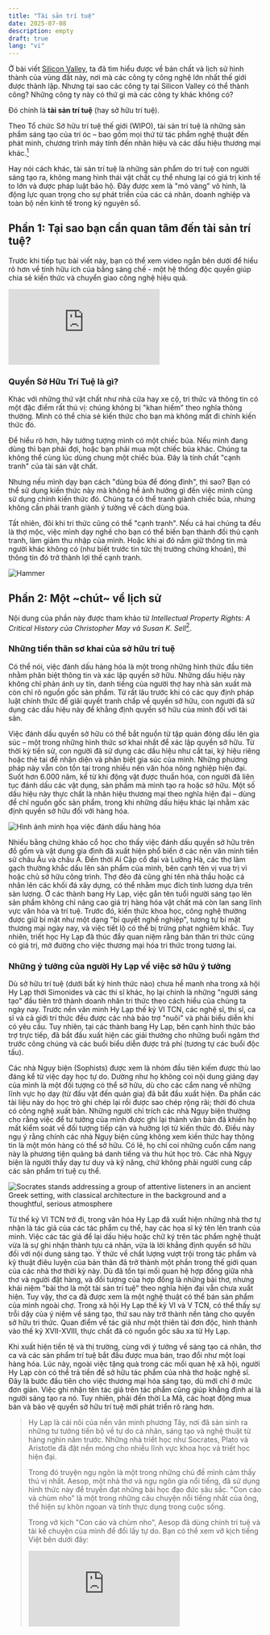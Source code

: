 ```yaml
---
title: "Tài sản trí tuệ"
date: 2025-07-08
description: empty
draft: true
lang: "vi"
---
```


Ở bài viết [Silicon Valley](./silicon-valley), ta đã tìm hiểu được về bản chất và lịch sử hình thành của vùng đất này, nơi mà các công ty công nghệ lớn nhất thế giới được thành lập. Nhưng tại sao các công ty tại Silicon Valley có thể thành công? Những công ty này có thứ gì mà các công ty khác không có?

Đó chính là **tài sản trí tuệ** (hay sở hữu trí tuệ).

Theo Tổ chức Sở hữu trí tuệ thế giới (WIPO), tài sản trí tuệ là những sản phẩm sáng tạo của trí óc – bao gồm mọi thứ từ tác phẩm nghệ thuật đến phát minh, chương trình máy tính đến nhãn hiệu và các dấu hiệu thương mại khác.[^wipo]

Hay nói cách khác, tài sản trí tuệ là những sản phẩm do trí tuệ con người sáng tạo ra, không mang hình thái vật chất cụ thể nhưng lại có giá trị kinh tế to lớn và được pháp luật bảo hộ. Đây được xem là "mỏ vàng" vô hình, là động lực quan trọng cho sự phát triển của các cá nhân, doanh nghiệp và toàn bộ nền kinh tế trong kỷ nguyên số.

## Phần 1: Tại sao bạn cần quan tâm đến tài sản trí tuệ?

Trước khi tiếp tục bài viết này, bạn có thể xem video ngắn bên dưới để hiểu rõ hơn về tính hữu ích của bằng sáng chế - một hệ thống độc quyền giúp chia sẻ kiến thức và chuyển giao công nghệ hiệu quả.

<iframe 
class="w-full aspect-video"
src="https://www.youtube.com/embed/oSIF0Hy5TBo?si=OrwQDeuCgHA4iRGO" title="YouTube video player" frameborder="0" allow="accelerometer; autoplay; clipboard-write; encrypted-media; gyroscope; picture-in-picture; web-share" referrerpolicy="strict-origin-when-cross-origin" allowfullscreen></iframe>

### Quyền Sở Hữu Trí Tuệ là gì?


Khác với những thứ vật chất như nhà cửa hay xe cộ, tri thức và thông tin có một đặc điểm rất thú vị: chúng không bị "khan hiếm" theo nghĩa thông thường. Mình có thể chia sẻ kiến thức cho bạn mà không mất đi chính kiến thức đó.

Để hiểu rõ hơn, hãy tưởng tượng mình có một chiếc búa. Nếu mình đang dùng thì bạn phải đợi, hoặc bạn phải mua một chiếc búa khác. Chúng ta không thể cùng lúc dùng chung một chiếc búa. Đây là tính chất "cạnh tranh" của tài sản vật chất.

Nhưng nếu mình dạy bạn cách "dùng búa để đóng đinh", thì sao? Bạn có thể sử dụng kiến thức này mà không hề ảnh hưởng gì đến việc mình cũng sử dụng chính kiến thức đó. Chúng ta có thể tranh giành chiếc búa, nhưng không cần phải tranh giành ý tưởng về cách dùng búa.

Tất nhiên, đôi khi tri thức cũng có thể "cạnh tranh". Nếu cả hai chúng ta đều là thợ mộc, việc mình dạy nghề cho bạn có thể biến bạn thành đối thủ cạnh tranh, làm giảm thu nhập của mình. Hoặc khi ai đó nắm giữ thông tin mà người khác không có (như biết trước tin tức thị trường chứng khoán), thì thông tin đó trở thành lợi thế cạnh tranh.

![Hammer](./hammer.png)


## Phần 2: Một ~chút~ về lịch sử

Nội dung của phần này được tham khảo từ _Intellectual Property Rights: A Critical History của Christopher May và Susan K. Sell_[^may2005].

### Những tiền thân sơ khai của sở hữu trí tuệ

Có thể nói, việc đánh dấu hàng hóa là một trong những hình thức đầu tiên nhằm phân biệt thông tin và xác lập quyền sở hữu. Những dấu hiệu này không chỉ phản ánh uy tín, danh tiếng của người thợ hay nhà sản xuất mà còn chỉ rõ nguồn gốc sản phẩm. Từ rất lâu trước khi có các quy định pháp luật chính thức để giải quyết tranh chấp về quyền sở hữu, con người đã sử dụng các dấu hiệu này để khẳng định quyền sở hữu của mình đối với tài sản.

Việc đánh dấu quyền sở hữu có thể bắt nguồn từ tập quán đóng dấu lên gia súc – một trong những hình thức sơ khai nhất để xác lập quyền sở hữu. Từ thời kỳ tiền sử, con người đã sử dụng các dấu hiệu như cắt tai, ký hiệu riêng hoặc thẻ tai để nhận diện và phân biệt gia súc của mình. Những phương pháp này vẫn còn tồn tại trong nhiều nền văn hóa nông nghiệp hiện đại. Suốt hơn 6.000 năm, kể từ khi động vật được thuần hóa, con người đã liên tục đánh dấu các vật dụng, sản phẩm mà mình tạo ra hoặc sở hữu. Một số dấu hiệu này thực chất là nhãn hiệu thương mại theo nghĩa hiện đại – dùng để chỉ nguồn gốc sản phẩm, trong khi những dấu hiệu khác lại nhằm xác định quyền sở hữu đối với hàng hóa.

![Hình ảnh minh họa việc đánh dấu hàng hóa](./vinamilk-cow.jpg "Bò sữa hữu cơ tại trang trại Vinamilk Organic Đà Lạt")

Nhiều bằng chứng khảo cổ học cho thấy việc đánh dấu quyền sở hữu trên đồ gốm và vật dụng gia đình đã xuất hiện phổ biến ở các nền văn minh tiền sử châu Âu và châu Á. Đến thời Ai Cập cổ đại và Lưỡng Hà, các thợ làm gạch thường khắc dấu lên sản phẩm của mình, bên cạnh tên vị vua trị vì hoặc chủ sở hữu công trình. Thợ đẽo đá cũng ghi tên nhà thầu hoặc cá nhân lên các khối đá xây dựng, có thể nhằm mục đích tính lương dựa trên sản lượng. Ở các thành bang Hy Lạp, việc gắn tên tuổi người sáng tạo lên sản phẩm không chỉ nâng cao giá trị hàng hóa vật chất mà còn lan sang lĩnh vực văn hóa và trí tuệ. Trước đó, kiến thức khoa học, công nghệ thường được giữ bí mật như một dạng "bí quyết nghề nghiệp", tương tự bí mật thương mại ngày nay, và việc tiết lộ có thể bị trừng phạt nghiêm khắc. Tuy nhiên, triết học Hy Lạp đã thúc đẩy quan niệm rằng bản thân tri thức cũng có giá trị, mở đường cho việc thương mại hóa tri thức trong tương lai.

### Những ý tưởng của người Hy Lạp về việc sở hữu ý tưởng

Dù sở hữu trí tuệ (dưới bất kỳ hình thức nào) chưa hề manh nha trong xã hội Hy Lạp thời Simonides và các thi sĩ khác, họ lại chính là những "người sáng tạo" đầu tiên trở thành doanh nhân tri thức theo cách hiểu của chúng ta ngày nay. Trước nền văn minh Hy Lạp thế kỷ VI TCN, các nghệ sĩ, thi sĩ, ca sĩ và cả giới trí thức đều được các nhà bảo trợ "nuôi" và phải biểu diễn khi có yêu cầu. Tuy nhiên, tại các thành bang Hy Lạp, bên cạnh hình thức bảo trợ trực tiếp, đã bắt đầu xuất hiện các giải thưởng cho những buổi ngâm thơ trước công chúng và các buổi biểu diễn được trả phí (tương tự các buổi độc tấu).

Các nhà Ngụy biện (Sophists) được xem là nhóm đầu tiên kiếm được thù lao đáng kể từ việc dạy học tự do. Dường như họ không coi nội dung giảng dạy của mình là một đối tượng có thể sở hữu, dù cho các cẩm nang về những lĩnh vực họ dạy (từ đấu vật đến quản gia) đã bắt đầu xuất hiện. Đa phần các tài liệu này do học trò ghi chép lại rồi được sao chép rộng rãi; thời đó chưa có công nghệ xuất bản. Những người chỉ trích các nhà Ngụy biện thường cho rằng việc để tư tưởng của mình được ghi lại thành văn bản đã khiến họ mất kiểm soát về đối tượng tiếp cận và hưởng lợi từ kiến thức đó. Điều này ngụ ý rằng chính các nhà Ngụy biện cũng không xem kiến thức hay thông tin là một món hàng có thể sở hữu. Có lẽ, họ chỉ coi những cuốn cẩm nang này là phương tiện quảng bá danh tiếng và thu hút học trò. Các nhà Ngụy biện là người thầy dạy tư duy và kỹ năng, chứ không phải người cung cấp các sản phẩm trí tuệ cụ thể.

![Socrates stands addressing a group of attentive listeners in an ancient Greek setting, with classical architecture in the background and a thoughtful, serious atmosphere](./socrates.webp "Socrates’ Address, by Louis Joseph Lebrun, 1867")

Từ thế kỷ VI TCN trở đi, trong văn hóa Hy Lạp đã xuất hiện những nhà thơ tự nhận là tác giả của các tác phẩm cụ thể, hay các họa sĩ ký tên lên tranh của mình. Việc các tác giả để lại dấu hiệu hoặc chữ ký trên tác phẩm nghệ thuật vừa là sự ghi nhận thành tựu cá nhân, vừa là lời khẳng định quyền sở hữu đối với nội dung sáng tạo. Ý thức về chất lượng vượt trội trong tác phẩm và kỹ thuật điêu luyện của bản thân đã trở thành một phần trong thế giới quan của các nhà thơ thời kỳ này. Dù đã tồn tại mối quan hệ hợp đồng giữa nhà thơ và người đặt hàng, và đối tượng của hợp đồng là những bài thơ, nhưng khái niệm "bài thơ là một tài sản trí tuệ" theo nghĩa hiện đại vẫn chưa xuất hiện. Tuy vậy, thơ ca đã được xem là một nghệ thuật có thể bán sản phẩm của mình ngoài chợ. Trong xã hội Hy Lạp thế kỷ VI và V TCN, có thể thấy sự trỗi dậy của ý niệm về sáng tạo, thứ sau này trở thành nền tảng cho quyền sở hữu tri thức. Quan điểm về tác giả như một thiên tài đơn độc, hình thành vào thế kỷ XVII-XVIII, thực chất đã có nguồn gốc sâu xa từ Hy Lạp.

Khi xuất hiện tiền tệ và thị trường, cùng với ý tưởng về sáng tạo cá nhân, thơ ca và các sản phẩm trí tuệ bắt đầu được mua bán, trao đổi như một loại hàng hóa. Lúc này, ngoài việc tặng quà trong các mối quan hệ xã hội, người Hy Lạp còn có thể trả tiền để sở hữu tác phẩm của nhà thơ hoặc nghệ sĩ. Đây là bước đầu tiên cho việc thương mại hóa sáng tạo, dù mới chỉ ở mức đơn giản. Việc ghi nhận tên tác giả trên tác phẩm cũng giúp khẳng định ai là người sáng tạo ra nó. Tuy nhiên, phải đến thời La Mã, các hoạt động mua bán và bảo vệ quyền sở hữu trí tuệ mới phát triển rõ ràng hơn.

<blockquote>
Hy Lạp là cái nôi của nền văn minh phương Tây, nơi đã sản sinh ra những tư tưởng tiến bộ về tự do cá nhân, sáng tạo và nghệ thuật từ hàng nghìn năm trước. Những nhà triết học như Socrates, Plato và Aristotle đã đặt nền móng cho nhiều lĩnh vực khoa học và triết học hiện đại.

Trong đó truyện ngụ ngôn là một trong những chủ đề mình cảm thấy thú vị nhất. Aesop, một nhà thơ và ngụ ngôn gia nổi tiếng, đã sử dụng hình thức này để truyền đạt những bài học đạo đức sâu sắc. "Con cáo và chùm nho" là một trong những câu chuyện nổi tiếng nhất của ông, thể hiện sự khôn ngoan và tính thực dụng trong cuộc sống.

Trong vở kịch "Con cáo và chùm nho", Aesop đã dùng chính trí tuệ và tài kể chuyện của mình để đổi lấy tự do. Bạn có thể xem vỡ kịch tiếng Việt bên dưới đây:

<iframe
  class="w-full aspect-video"
  src="https://www.youtube.com/embed/5DIVYN6RXbc?si=wAbVXyxRhpp81vRu"
  title="YouTube video player"
  frameborder="0"
  allow="accelerometer; autoplay; clipboard-write; encrypted-media; gyroscope; picture-in-picture; web-share"
  referrerpolicy="strict-origin-when-cross-origin"
  allowfullscreen
  loading="lazy"
/>
</blockquote>


### Những phát triển thời La Mã

Trong lĩnh vực công nghiệp, người La Mã đã kế thừa truyền thống sử dụng dấu hiệu của thợ thủ công từ người Hy Lạp. Những dấu hiệu này không chỉ để thể hiện dấu ấn cá nhân mà còn phục vụ các mục đích thực tiễn như xác nhận việc nộp thuế, thông báo về độc quyền của nhà nước, hay để các nhà thầu và chủ lao động quyết toán sổ sách. Về cơ bản, dấu hiệu này đại diện cho sự trung thực và uy tín của nhà sản xuất. Tuy nhiên, chúng không có địa vị pháp lý, nên người tạo ra dấu hiệu không có quyền truy đòi khi bị xâm phạm. Dù vậy, luật La Mã có thể đã cho phép người mua khởi kiện kẻ bán hàng có dấu hiệu giả mạo với tội danh lừa đảo. Thậm chí, một đạo luật có từ khoảng năm 81 TCN đã cấm việc sử dụng tên người khác để kiếm lợi. Mặc dù không có bằng chứng nào liên kết trực tiếp điều này với việc xâm phạm nhãn hiệu, nhưng nó cho thấy một hình thức sơ khai chống lại hành vi "mạo danh thương hiệu" đã tồn tại, ngay cả khi người tạo ra nhãn hiệu chưa có quyền đặc biệt nào đối với nó.


Trong lĩnh vực văn học, ngành xuất bản La Mã – thực chất là việc sao chép văn bản có tổ chức – đã nổi lên và phát triển mạnh mẽ vào thế kỷ thứ nhất TCN. Ban đầu, các tác giả thường sống nhờ sự bảo trợ của những người giàu có và không trực tiếp nhận tiền từ việc "xuất bản" tác phẩm. Tuy nhiên, một mô hình mới dần xuất hiện, tạo ra mối liên kết trực tiếp giữa tác giả và việc bán tác phẩm. Chẳng bao lâu sau, một khái niệm sơ khai về tài sản văn học đã hình thành. Có bằng chứng cho thấy nhà hùng biện Cicero đã có lợi ích kinh doanh trực tiếp từ việc bán sách của mình thông qua các thỏa thuận trả tiền bản quyền. Sau khi ông qua đời, quyền xuất bản các tác phẩm của ông thậm chí còn được một người bán sách mua lại. Điều này cho thấy, dù chưa có luật bản quyền hiện đại, ngành xuất bản La Mã đã công nhận một dạng sở hữu trí tuệ ở mức độ nguyên mẫu. Việc các tác giả ký hợp đồng với nhà xuất bản để sao chép và phân phối tác phẩm cho thấy họ được thừa nhận có quyền hợp pháp đối với những sáng tạo của mình.

![old roman book](./old_book.jpg)

Người La Mã dường như cũng phân biệt giữa quyền của tác giả trong việc bảo vệ sự toàn vẹn của tác phẩm và quyền sao chép. Do việc sao chép bản thảo rất tốn thời gian, sách trong thế giới La Mã chủ yếu được lưu hành thay vì mua bán. Đôi khi, các tác giả nổi tiếng có thể trao độc quyền phân phối tác phẩm của mình cho một người bán sách cụ thể như một "thông lệ thương mại". Tuy nhiên, quyền của tác giả chủ yếu chỉ giới hạn ở việc được công nhận là người sáng tạo (để chống đạo văn) chứ chưa mở rộng thành quyền sở hữu thương mại. Đáng chú ý, các học giả như Vitruvius và Pliny Già không chỉ cẩn trọng ghi nhận các tác giả mà họ trích dẫn mà còn tỏ thái độ thù địch với nạn đạo văn. Việc "ăn cắp" tác phẩm của người khác bắt đầu bị coi là không thể chấp nhận, cho thấy những ý tưởng về sự sáng tạo cá nhân đã bắt đầu nảy nở.

Mặc dù có những dấu hiệu về các hình thức sở hữu trí tuệ sơ khai, không có vụ kiện nào được ghi nhận trong luật La Mã. Vì vậy, mọi cuộc thảo luận về vấn đề này đều chỉ mang tính phỏng đoán. Luật La Mã đã công nhận một số dạng tài sản vô hình khác, và một số học giả cho rằng chính sự công nhận này đã tạo nền tảng cho luật bản quyền thời cận đại sau này. Tuy nhiên, với một hệ thống pháp lý tốn kém và đôi khi tùy tiện, cùng với sự bảo vệ còn hạn chế dành cho thông tin, không có gì ngạc nhiên khi không có một bộ án lệ nào về lĩnh vực này được tìm thấy.

![Fall of the Roman Empire](./fallofroman.webp "The fall of the Roman Empire is depicted in this painting from the New York Historical Society. (Image credit: Fine Art Images/Heritage Images/Getty Images)")

Sau sự sụp đổ của Đế chế La Mã, những ý tưởng ban đầu về quyền sở hữu đối với tri thức không hoàn toàn biến mất. Một tranh chấp ở Ireland vào thế kỷ thứ sáu thường được xem là vụ tranh chấp bản quyền đầu tiên, dù cách gọi này có phần phóng đại. Câu chuyện kể về Thánh Columbia đã lén sao chép một cuốn thánh vịnh của thầy mình là Finnian. Khi vụ việc được đưa ra trước Vua Diarmed, nhà vua đã phán quyết rằng cả bản gốc và bản sao đều thuộc về Finnian, với lời tuyên bố nổi tiếng: "Mỗi con bò cái đều có con bê của nó, và theo đó mỗi cuốn sách đều có bản sao của nó."

Dù tính xác thực của câu chuyện này còn gây tranh cãi, ý nghĩa biểu tượng của nó vẫn rất lớn, cho thấy sức hấp dẫn lâu dài của ý tưởng sở hữu tri thức. Huyền thoại tồn tại không chỉ để ghi lại thực tế, mà còn để lưu truyền những ý tưởng hữu ích. Khoảng trống pháp lý sau thời La Mã không dập tắt được mong muốn sở hữu ý tưởng. Trong những thế kỷ tiếp theo, các phường hội mới thành lập đã tiếp tục phát triển khái niệm về giá trị của tri thức và tìm cách thiết lập quyền kiểm soát để bảo vệ kiến thức chuyên môn của họ.

### Thời Trung Cổ, Tri Thức Phường Hội, và Quá Trình Chuyển Đổi sang Sở Hữu Trí Tuệ

Trong Thời kỳ Tăm tối (Dark Ages), các tu viện là những kho tàng tri thức chính, nơi lưu giữ các bản thảo quý giá và học vấn của tu sĩ. Dù rất được trân trọng, giá trị của một bản thảo chủ yếu được nhìn nhận qua công sức sao chép và vật liệu làm ra nó, chứ chưa có khái niệm về quyền sở hữu đối với nội dung. Khi các trường đại học trỗi dậy từ thế kỷ 12, nguồn tài nguyên trí tuệ này được chuyển giao. Tuy nhiên, trớ trêu thay, các quy định của trường đại học lại cản trở sự phát triển của quyền sở hữu trí tuệ. Họ quy định rằng người buôn bán bản thảo không được từ chối cho các thành viên trong trường thuê sách để sao chép. Điều này đã làm suy yếu mọi khái niệm non trẻ về tài sản văn học kế thừa từ thời La Mã, cho đến khi các bằng sáng chế độc quyền cho ấn phẩm ra đời vào cuối thế kỷ 15.

Trong khi quyền sở hữu văn học bị đình trệ, một hình thức sở hữu khác là nhãn hiệu thương mại lại tiếp tục phát triển mạnh mẽ, kế thừa từ thời Hy Lạp và La Mã. Động lực chính đến từ các phường hội (guilds), những tổ chức cần một phương pháp để phân biệt hàng hóa của mình và thực thi độc quyền thương mại. Ban đầu, các phường hội cổ đại không coi kiến thức nghề là tài sản. Nhưng đến thế kỷ 13, thái độ này đã thay đổi. Các đạo luật bắt đầu được ban hành trên khắp châu Âu để bảo vệ nhãn hiệu của phường hội. Ví dụ, vào năm 1282, thành phố Parma (Ý) đã ra luật cấm các thợ thủ công sử dụng nhãn hiệu của người khác và bảo vệ những nhãn hiệu đã được sử dụng lâu năm.

Đến thế kỷ 14, việc kiểm soát tri thức nghề vì lợi nhuận đã trở thành mục tiêu rõ ràng của nhiều phường hội, từ thợ dệt đến thợ kim hoàn. Họ sử dụng độc quyền để hạn chế cạnh tranh và bảo vệ lợi ích của các thành viên. Mặc dù không dùng thuật ngữ "sở hữu trí tuệ", các phường hội đã khẳng định quyền sở hữu tập thể đối với tri thức của mình. Họ nhận ra giá trị của việc tạo ra sự khan hiếm bằng cách giới hạn người được phép hành nghề.

Để thực thi quyền kiểm soát, các phường hội đã phát triển hai loại nhãn hiệu: nhãn hiệu của thương nhân (dùng để xác nhận quyền sở hữu hàng hóa khi vận chuyển) và nhãn hiệu sản xuất. Nhãn hiệu sản xuất, tương tự như nhãn hiệu thương mại hiện đại, được kiểm soát rất chặt chẽ. Các thành viên bắt buộc phải sử dụng chúng. Nhờ vậy, phường hội có thể truy xuất nguồn gốc hàng hóa lỗi để trừng phạt người làm ra nó, đồng thời ngăn chặn những người ngoài bán sản phẩm trong khu vực độc quyền của mình. Nhãn hiệu lúc này chưa phải là tài sản đại diện cho uy tín của một cá nhân, mà là biểu tượng cho kiến thức và quyền lực của cả một tập thể. Nó chứng nhận nguồn gốc và chất lượng đã được kiểm duyệt.

Có thể nói, bảo hộ nhãn hiệu thương mại là hình thức sở hữu trí tuệ đầu tiên có biểu hiện gần với luật pháp hiện đại. Nó xác định ai có quyền sản xuất, tạo ra sự khan hiếm để duy trì giá cả và bảo vệ phúc lợi cho thành viên. Các phường hội hiểu rằng nhãn hiệu giúp sản phẩm của họ khác biệt và có giá trị hơn so với hàng hóa không rõ nguồn gốc, chất lượng.

Một bước ngoặt quan trọng đã diễn ra khi các phường hội bắt đầu công nhận quyền sở hữu trí tuệ của cá nhân. Năm 1432, phường hội lụa ở Genoa quy định rằng nếu một thành viên đã thiết kế ra một mẫu nào đó, thì không ai khác được phép sử dụng mẫu đó. Đến năm 1474, phường hội len ở Florence còn đi xa hơn, lên án những kẻ "bằng gian lận và lừa dối để đánh cắp các mẫu" do các nhà sản xuất khác tự mình nỗ lực phát minh ra. Việc dùng từ "đánh cắp" cho thấy các mẫu thiết kế đã được coi là tài sản, và việc tập trung vào "nỗ lực của chính họ" đã cho thấy sự đề cao sự sáng tạo cá nhân – một nền tảng cốt lõi của luật sở hữu trí tuệ ngày nay.

Khi tri thức nghề trở nên có giá trị, nó cũng trở thành mục tiêu của sự chiếm đoạt. Việc sao chép trái phép nhãn hiệu bị coi là một tội ác nghiêm trọng với những hình phạt khắc nghiệt. Chẳng hạn, vào thế kỷ 16, dưới thời Vua Charles V, những người sản xuất thảm trái phép có thể bị chặt tay. Rõ ràng, bên cạnh việc bảo vệ chất lượng, các phường hội cũng đang ra sức đàn áp cạnh tranh.

Cuối cùng, chính sự cá nhân hóa tri thức đã làm lung lay nền tảng sở hữu tập thể của phường hội. Nhiều cá nhân đã rời bỏ phường hội, mang theo kiến thức của mình đến một nơi khác và tuyên bố đó là phát minh của riêng họ, yêu cầu được pháp luật bảo hộ. Khi thành công, họ đã biến tri thức từng thuộc về cộng đồng thành tài sản cá nhân. Điều này đã mở đường cho các tranh chấp bằng sáng chế điển hình về việc ai là người phát minh đầu tiên, vốn trở nên rất phổ biến trong thế kỷ 16. Chính các thành viên, chứ không phải cả phường hội, giờ đây đã trở thành chủ sở hữu của những sáng tạo mới, tạo tiền đề vững chắc cho sự phát triển của khái niệm sở hữu trí tuệ hiện đại.

### Bằng Sáng Chế Sơ Khai

Trước khi có luật sở hữu trí tuệ chính thức, các nhà cầm quyền châu Âu thường trao "đặc quyền" độc quyền cho những người giới thiệu các kỹ thuật hoặc ngành nghề mới vào lãnh thổ của mình. Đây là một chính sách kinh tế nhằm thu hút các thợ thủ công lành nghề từ nước ngoài, qua đó "vay mượn" các công nghệ tiên tiến để giảm nhập khẩu và phát triển công nghiệp trong nước. Ví dụ, các vị vua Anh đã cấp đặc quyền cho những người thợ dệt, thợ làm muối, hay thợ làm kính màu để họ mang kỹ thuật của mình đến Anh và truyền dạy lại.

Các đặc quyền này thực chất là một thỏa thuận. Người thợ thủ công nước ngoài sẽ được độc quyền kinh doanh trong một thời gian nhất định (thường là 14 năm) để bù đắp cho việc họ phải di cư và để bảo vệ họ khỏi sự cạnh tranh ban đầu. Đổi lại, họ phải đào tạo những người thợ học việc bản xứ. Khi đặc quyền hết hạn, quốc gia sẽ có một đội ngũ lao động lành nghề mới, sẵn sàng tiếp tục phát triển ngành nghề đó.

Ý tưởng về bằng sáng chế cũng phát triển từ các hình thức độc quyền khác, chẳng hạn như đặc quyền khai thác mỏ. Do chi phí khai thác rất cao, các nhà cầm quyền thường trao độc quyền cho những người đầu tiên tìm ra mỏ hoặc phát triển các thiết bị mới giúp thoát nước trong hầm mỏ. Tiền lệ này đã tạo nền tảng cho việc bảo hộ các phát minh kỹ thuật sau này.

Một bước ngoặt quan trọng đã xảy ra ở Florence (Ý) vào thế kỷ 15. Một nhà phát minh tên là Brunelleschi đã được cấp đặc quyền cho một thiết kế tàu hoàn toàn mới. Điểm khác biệt mấu chốt là đặc quyền này được cấp dựa trên tính mới của phát minh, chứ không chỉ đơn thuần là việc du nhập một công nghệ đã có sẵn. Thỏa thuận rất rõ ràng: nhà phát minh sẽ công khai sáng chế của mình để đổi lấy sự bảo hộ độc quyền trong một thời gian ngắn. Mặc dù con tàu đầu tiên đã bị chìm và hệ thống này không được tiếp tục ở Florence ngay lập tức do sự cạnh tranh của các phường hội và chính trị, nhưng nó đã gieo mầm cho một ý tưởng cốt lõi của luật bằng sáng chế hiện đại: bảo hộ sự đổi mới để khuyến khích tiến bộ.

### Bản quyền sơ khai
Trong khi lịch sử sơ khai của bằng sáng chế liên quan đến những người hành nghề cá nhân (có thể là nhà đổi mới hoặc không), thì lịch sử sơ khai của bản quyền lại chủ yếu liên quan đến các vật phẩm hữu hình. Sau sự sụp đổ của Rome, mọi xem xét về quyền của tác giả đã không còn nữa, cùng với luật La Mã. Rất ít điều có thể được coi là tương tự như bản quyền được công nhận cho đến thời Phục hưng, khi sự đổi mới của máy in đã thúc đẩy sự phân phối nhanh chóng của tri thức thành văn. Cho đến lúc đó, thời Trung Cổ vẫn chủ yếu là một nền văn hóa truyền miệng, và để những người hát rong nổi tiếng giữ được "quyền văn học" đối với tác phẩm của mình, họ sẽ phải giữ những câu chuyện đó cho riêng mình. Một cách giải quyết là tìm kiếm sự bảo trợ, như đã xảy ra ở thời La Mã, hoặc đề nghị bán các bản sao bài hát và câu chuyện của họ cho những người biểu diễn khác. Dù bằng cách nào, khả năng của người viết để giữ quyền đối với sản phẩm là rất khó khăn. Tuy nhiên, có ý kiến cho rằng vào thế kỷ thứ mười bốn, nhà thơ Petrarca "khẳng định trong các lá thư của mình rằng đó là quyền duy nhất của ông để cho phép hoặc ngăn chặn việc sao chép các văn bản của mình, cho đến khi chính ông đưa nó ra công chúng (tức là đã cho xuất bản) và rằng chỉ một mình ông kiểm soát tính xác thực của văn bản". Tuy nhiên, chỉ có danh tiếng và tác phẩm tương đối nổi tiếng của ông mới khiến lệnh cấm như vậy có thể thực hiện được một phần.

Sau phát minh in ấn vào thế kỷ 15, ngành xuất bản và bán sách bùng nổ, nhanh chóng vươn ra quy mô quốc tế. Sách in bằng tiếng Latinh có thể được bán khắp châu Âu, nơi đã có sẵn một thị trường nhỏ nhờ các bản chép tay của tu viện.

Khi các nhà in sản xuất sách hàng loạt, họ cần một cách để ngăn chặn người khác sao chép tác phẩm của mình. Điều này đã thúc đẩy sự ra đời của một hình thức bản quyền sơ khai. Khác với sự bảo hộ tập thể của các phường hội trước đây, giờ đây trọng tâm bảo hộ chuyển sang cá nhân nhà sản xuất.

Venice, một trung tâm kinh tế lớn thời bấy giờ, đã đi tiên phong trong lĩnh vực này. Ngay từ năm 1469, một nhà in đã được cấp độc quyền in các tác phẩm cổ điển. Sau đó, các đặc quyền được cấp cho những hình thức in ấn cụ thể, chẳng hạn như độc quyền in sách bằng chữ nghiêng vào năm 1502.

Thực ra, ý tưởng về sở hữu trí tuệ đã manh nha từ trước đó. Những người vẽ minh họa cho bản thảo chép tay đã xem việc bị "ăn cắp" bản phác thảo gốc là một vấn đề nghiêm trọng. Một số phường hội thậm chí còn trao độc quyền sao chép một tác phẩm cho người thợ cả nhận được đơn đặt hàng. Như vậy, nền tảng cho quyền sở hữu tác phẩm in đã có sẵn trước khi máy in ra đời.

Sự bùng nổ của ngành in đã tạo ra một thị trường cạnh tranh khốc liệt. Điều này dẫn đến các cuộc tranh luận gay gắt về độc quyền và vi phạm bản quyền, buộc xã hội phải định nghĩa lại một cách pháp lý đâu là tài sản chung (public domain) và đâu là tài sản riêng. Dần dần, thái độ "sở hữu" của các tác giả đối với tác phẩm của mình bắt đầu hình thành.

Dù vậy, hình ảnh người nghệ sĩ hay tác giả như một "thiên tài sáng tạo" mà chúng ta biết ngày nay chỉ thực sự xuất hiện vào thế kỷ 18. Mặc dù sau này nước Anh trở thành trung tâm với các đạo luật bản quyền và bằng sáng chế quan trọng, nhưng chính Venice mới là nơi đã thực hiện những bước đi tiên phong trong việc bảo vệ sở hữu trí tuệ, đi trước nước Anh hơn một thế kỷ. Khi trung tâm kinh tế của châu Âu dịch chuyển về phía London, nhu cầu và sự phát triển của luật sở hữu trí tuệ cũng dịch chuyển theo.

### Khoảnh khắc của Venice: Sở hữu trí tuệ ra đời

Dù các ý tưởng về việc sở hữu tri thức đã có từ lâu, hệ thống bằng sáng chế được chính thức hóa đầu tiên trên thế giới chỉ ra đời vào thế kỷ 15 tại Venice. Lần đầu tiên, một khuôn khổ pháp lý về quyền sở hữu trí tuệ đã được thiết lập rõ ràng nhằm thúc đẩy sự đổi mới. Venice là nơi tiên phong áp dụng các quy tắc nhất quán cho bằng sáng chế, thay vì chỉ cấp các độc quyền riêng lẻ một cách ngẫu nhiên.

Những quy tắc này tỏ ra có tầm nhìn xa một cách đáng kinh ngạc. Các bằng sáng chế đòi hỏi phải có tính mới (chưa từng tồn tại trong lãnh thổ), tính hữu dụng (có khả năng ứng dụng), thời hạn bảo hộ có giới hạn, và quyền sở hữu có thể chuyển nhượng. Ngoài ra, nhà phát minh phải đưa sáng chế vào sử dụng trong một thời gian nhất định, nếu không bằng sẽ bị thu hồi. Nhà nước cũng giữ quyền sử dụng các phát minh này vì lợi ích chung. Dù chưa hoàn thiện, những nguyên tắc cốt lõi này đã đặt nền móng cho luật sở hữu trí tuệ hiện đại.

Chính quyền Venice thời đó hoạt động dựa trên tập quán và tiền lệ thay vì một hiến pháp chính thức. Năm 1474, họ đã ban hành đạo luật về bằng sáng chế đầu tiên. Dù ban đầu chưa được áp dụng rộng rãi, đạo luật này cho thấy chính quyền Venice đã nhận ra tầm quan trọng của đổi mới công nghệ đối với sự thịnh vượng của thành phố.

Vào ngày 19 tháng 3 năm 1474, viện nguyên lão Venice đã thông qua một sắc lệnh lịch sử, tuyên bố rằng:

> Tại thành phố này có nhiều người tài trí, có khả năng phát minh ra các công cụ tài tình. Nếu các công trình của họ được bảo vệ, không để người khác sao chép, họ sẽ càng phát huy tài năng và tạo ra những thứ hữu ích cho nhà nước.
>
> Do đó, bất kỳ ai tạo ra một thiết bị mới và tài tình tại thành phố này đều phải đăng ký với cơ quan có thẩm quyền. Sẽ bị cấm đối với bất kỳ ai khác sao chép thiết bị đó trong thời hạn mười năm mà không có sự cho phép của tác giả. Kẻ vi phạm sẽ bị phạt tiền và thiết bị sao chép sẽ bị phá hủy. Tuy nhiên, Chính phủ có toàn quyền sử dụng các phát minh này cho nhu cầu riêng của mình.

Đây là lần đầu tiên, bằng sáng chế được điều chỉnh bởi một luật chung, thay vì quy trình kiến nghị và cấp phép riêng lẻ. Việc cấp bằng giờ đây dựa trên các tiêu chí cố định, không còn phụ thuộc vào mối quan hệ với chính quyền.

Trước đạo luật 1474, Venice đã có một hệ thống cấp "đặc quyền độc quyền" (privilegi). Hệ thống này vẫn tiếp tục tồn tại song song một thời gian. Các privilegi thường được dùng để điều chỉnh các ngành kinh tế do phường hội kiểm soát, cho phép phá vỡ độc quyền của một phường hội nếu một phát minh mới mang lại lợi ích kinh tế-xã hội lớn hơn. Ví dụ điển hình là chính quyền đã cho phép sản xuất "kính đeo mắt" một cách rộng rãi thay vì để phường hội thợ thủy tinh độc quyền, vì nhận thấy lợi ích to lớn của việc phổ biến kính đọc sách trong một xã hội ngày càng tri thức.

Đạo luật 1474 đã tạo ra sự phân biệt rõ ràng giữa bằng sáng chế (một thỏa thuận giữa phần thưởng cho nhà phát minh và lợi ích của công chúng) và các đặc quyền độc quyền cũ. Nó cân bằng giữa việc khuyến khích cá nhân sáng tạo và đảm bảo nhà nước được hưởng lợi từ các tiến bộ kinh tế.

Cấu trúc xã hội dựa trên các phường hội của Venice đã tạo điều kiện cho sự ra đời của đạo luật này. Khi vai trò của các nhà phát minh cá nhân ngày càng được đề cao, việc chuyển sang một hình thức bảo hộ chính thức đã giúp bảo vệ tri thức quý giá và chuyển trọng tâm từ phường hội sang cá nhân.

Tuy nhiên, quy trình thẩm định bằng sáng chế thời kỳ đầu còn khá sơ khai. Các quan chức thường gặp khó khăn trong việc xác định tính mới và tính hữu dụng của một phát minh. Do đó, khi có nghi ngờ, họ thường giải quyết theo hướng có lợi cho người nộp đơn. Trên thực tế, từ năm 1474 đến 1550, không có đơn xin cấp bằng nào bị từ chối. Dù vậy, các bằng sáng chế thường đi kèm điều kiện phải chứng minh được hiệu quả thực tế, nếu không sẽ bị hủy bỏ. Điều này giúp sàng lọc những phát minh thực sự giá trị.

Mặc dù hệ thống này góp phần vào sự thịnh vượng của Venice, nhưng khi thành phố dần suy tàn, các nghệ nhân đã rời đi, mang theo kỹ năng, công nghệ và sự hiểu biết về sở hữu trí tuệ đến các vùng đất khác. Hầu hết các quốc gia châu Âu sau này đã áp dụng mô hình bằng sáng chế gần như y hệt của Venice. Sức hấp dẫn của nó nằm ở khả năng thu hút nhân tài và nhập khẩu công nghệ mới, từ đó thúc đẩy nền kinh tế phát triển.


### Các quan niệm khác trên thế giới

Trong truyền thống Do Thái, khái niệm "đánh cắp ý tưởng" đã được phát triển từ sớm. Kinh Talmud của người Do Thái yêu cầu người trình bày phải xác định rõ ai là người đã đóng góp các nguyên tắc và ý tưởng mới. Điều này bắt nguồn từ một niềm tin tôn giáo sâu sắc rằng việc "đánh cắp lời của người khác" là sai trái. Mặc dù việc trích dẫn nguồn chưa phải là một quyền sở hữu đầy đủ, nó công nhận tác giả có một dạng quyền sở hữu đối với ý tưởng của mình.

Ở Trung Quốc, dù đã có nhiều đổi mới công nghệ vượt bậc, bao gồm cả kỹ thuật in bằng con chữ rời khoảng 500 năm trước châu Âu, khái niệm sở hữu trí tuệ lại không hề phát triển. Có nhiều lý do cho điều này. Một phần là do hệ thống chữ viết tượng hình phức tạp khiến việc in bằng con chữ rời không thực sự hiệu quả. Hơn nữa, người Trung Quốc rất coi trọng nghệ thuật thư pháp, một hình thức sáng tạo thủ công, và xem việc sao chép cơ học là đi ngược lại truyền thống này.

Tuy nhiên, lý do sâu xa nhất được cho là mang tính triết học. Do ảnh hưởng của tư tưởng Nho giáo, vốn coi trọng việc kế thừa và tiếp cận không giới hạn tri thức của quá khứ, xã hội Trung Quốc không hình thành khái niệm về quyền sở hữu cá nhân đối với ý tưởng. Mặc dù có những yếu tố có thể thúc đẩy sự phát triển của sở hữu trí tuệ, nhưng nếu không có sự kích thích về mặt tư tưởng chính trị, kết quả đã không giống như ở Venice và các thành phố châu Âu khác.

Tương tự, ở Hàn Quốc, triều đình đã rất nỗ lực phổ biến tri thức thông qua việc in sách và phát triển các phương pháp in mới từ rất sớm, ngay trước cả châu Âu. Tuy nhiên, cũng không có sự phát triển song song của ý tưởng về quyền sở hữu tri thức.

Trong khi đó, người Bali (Indonesia) có một nền nghệ thuật vô cùng phát triển nhưng lại không có khái niệm sở hữu trí tuệ. Họ xem hoạt động sáng tạo nghệ thuật là một biểu hiện của tư duy tập thể. Do đó, không có sự phân biệt giữa người sáng tạo và cộng đồng, và vì vậy không có nhu cầu xác định hay trao thưởng cho người khởi xướng các ý tưởng mới.

Những ví dụ ngắn gọn này nhấn mạnh một luận điểm trung tâm: Sở hữu trí tuệ không tự nhiên sinh ra. Nó là kết quả của sự hội tụ của ba yếu tố xã hội cụ thể: công nghệ, pháp lý-chính trị, và triết học (liên quan đến quan niệm về vai trò của người sáng tạo cá nhân). Chỉ trong lịch sử của chủ nghĩa tư bản hiện đại, sự kết hợp của cả ba yếu tố này mới tạo ra các luật về sở hữu trí tuệ mà chúng ta biết ngày nay.

> Phần trên chỉ là một lát cắt nhỏ về lịch sử sơ khai của sở hữu trí tuệ trong xã hội loài người. Để khám phá sâu hơn về những bước tiến vượt bậc trong thời kỳ hiện đại, có lẽ cần một bài viết riêng. Trong khuôn khổ bài viết này, mình sẽ dừng lại tại đây và chuyển sang phần tiếp theo: sở hữu trí tuệ ở Hoa Kỳ, nơi đã định hình và phát triển các quy chuẩn pháp lý quan trọng để bảo vệ quyền sở hữu trí tuệ, góp phần thúc đẩy sự đổi mới và tiến bộ toàn cầu.

## Phần 3: Sỡ hữu trí tuệ ở Hoa Kỳ


Tại Hoa Kỳ, bằng sáng chế là một công cụ pháp lý dưới dạng một văn bản do Cơ quan Sáng chế và Nhãn hiệu Hoa Kỳ (USPTO) cấp. Văn bản này trao cho nhà phát minh ra bất kỳ máy móc, quy trình, sản phẩm hoặc thành phần vật chất nào mới, hữu ích và không hiển nhiên cái quyền “ngăn cấm người khác chế tạo, sử dụng, chào bán hoặc bán sáng chế trên toàn lãnh thổ Hoa Kỳ hoặc nhập khẩu sáng chế vào Hoa Kỳ” trong một thời gian giới hạn để đổi lấy việc công bố công khai sáng chế đó. Bằng sáng chế của Hoa Kỳ chỉ được công nhận trong nước và không thể được thực thi ở một quốc gia khác.

![First U.S. Patent Office Building](./firstuspatent.webp "Bằng sáng chế đầu tiên của Hoa Kỳ")

Nền tảng pháp lý cho quyền sở hữu trí tuệ của Hoa Kỳ đã được các Nhà Lập quốc đặt nền móng từ năm 1787, ngay trong Điều I của Hiến pháp — văn kiện vạch ra những nguyên tắc cốt lõi của một xã hội dân chủ. Cụ thể, tại Điều I, Mục 8, Khoản 8, Hiến pháp trao cho Quốc hội thẩm quyền: _“Thúc đẩy sự tiến bộ của Khoa học và các ngành Nghệ thuật hữu ích, bằng cách bảo hộ độc quyền trong một thời gian nhất định cho các tác giả và nhà phát minh đối với những tác phẩm và phát minh của họ.”_

Hoa Kỳ là quốc gia đầu tiên trên thế giới hiến định hóa quyền sở hữu trí tuệ. Theo B. Zorina Khan — nhà sử học kinh tế tại Đại học Bowdoin và là tác giả của cuốn sách đoạt giải thưởng Alice Hanson Jones, “Sự dân chủ hóa của phát minh: Bằng sáng chế và Bản quyền trong sự phát triển kinh tế của Mỹ”[^khan2005] — các Nhà Lập quốc đã hành động hoàn toàn có chủ đích. Bà viết: _“Đối với những người đã tập trung tại Philadelphia để ‘thúc đẩy phúc lợi chung’, điều hiển nhiên là ý tưởng, các phát minh công nghiệp, sáng tạo văn hóa và những giá trị dân chủ có mối liên hệ không thể tách rời. Các thể chế dân chủ của Mỹ sẽ đảm bảo rằng phần thưởng được trao cho những người xứng đáng dựa trên công trạng và thực tài, chứ không phải dựa trên sự sắp đặt tùy tiện của tầng lớp xã hội, sự bảo trợ hay đặc quyền.”_

Thật vậy, các Nhà Lập quốc xem quyền sở hữu trí tuệ là yếu tố sống còn cho sự tồn tại về kinh tế của quốc gia non trẻ. Chính George Washington đã khẳng định trong bài phát biểu thường niên đầu tiên trước Quốc hội vào năm 1790: “Tôi tin rằng việc thúc đẩy nông nghiệp, thương mại và sản xuất bằng mọi phương tiện phù hợp là điều không cần phải khuyến nghị thêm. Nhưng tôi không thể không nhấn mạnh với quý vị về sự cấp thiết của việc khuyến khích một cách hiệu quả cho sự ra đời của các phát minh mới và hữu ích.”

Câu hỏi đặt ra là, giữa vô vàn thách thức phải đối mặt, tại sao các Nhà Lập quốc lại cho rằng việc kiến tạo một hệ thống sở hữu trí tuệ vững mạnh lại quan trọng đến thế? Lý do của họ vừa mang tính phổ quát, có thể áp dụng cho mọi xã hội, lại vừa rất đặc thù gắn liền với kinh nghiệm cách mạng của chính nước Mỹ.


### Học thuyết “Thỏa thuận” và Học thuyết “Quyền Tự nhiên”

Mọi xã hội khi công nhận quyền sở hữu trí tuệ đều dựa trên hai học thuyết chính để lý giải: học thuyết thỏa thuận (hoặc hợp đồng) và học thuyết quyền tự nhiên.


**Học thuyết “Thỏa thuận”**

Học thuyết này dựa trên một nguyên tắc cơ bản: mọi người sẽ có thêm động lực để tạo ra các sản phẩm và dịch vụ mới mang lại lợi ích cho xã hội nếu họ có thể thu được lợi ích kinh tế từ đó. Vì vậy, Hiến pháp Hoa Kỳ đề xuất một sự thỏa thuận với các nhà phát minh: Nếu bạn tạo ra một thứ hữu ích — chẳng hạn như máy tỉa hạt bông năm 1794 giúp tăng năng suất nông nghiệp gấp trăm lần, hay một con chip bán dẫn 163 năm sau đó đã khởi tạo một ngành công nghiệp nghìn tỷ đô la cùng hàng triệu việc làm — thì Hiến pháp và pháp luật sẽ dành cho bạn một sự trao đổi tương xứng (quid pro quo). Bạn sẽ được độc quyền khai thác phát minh đó trong một “thời gian giới hạn”, sau đó, phát minh sẽ trở thành tài sản công (public domain) và thuộc về toàn xã hội.


![patent 1](./patent1.webp "Bằng sáng chế cho dây dẫn điện cực cho các thiết bị bán dẫn")

Khái niệm này, tuy đơn giản, lại chứa đựng một sức mạnh kinh tế to lớn. Như Abraham Lincoln — vị tổng thống duy nhất của Hoa Kỳ từng được cấp bằng sáng chế ([số 6469](https://patents.google.com/patent/US6469) cho thiết bị nâng thuyền qua bãi cạn) — đã nhận xét, nét đẹp của hệ thống bằng sáng chế chính là đã _“tiếp thêm nhiên liệu lợi ích vào ngọn lửa thiên tài.”_

**Học thuyết “Quyền Tự nhiên”**

Trong khi đó, học thuyết “quyền tự nhiên” lại dựa trên một nguyên tắc trực quan khác mà hầu hết chúng ta đều công nhận: sản phẩm của lao động trí óc, về bản chất, là tài sản của người tạo ra nó, cũng như sản phẩm của lao động chân tay là tài sản của người làm ra nó (hoặc của người mua lại sản phẩm đó). Đây chính là ý của Daniel Webster khi ông nói: _“Hiến pháp Hoa Kỳ không chủ trương ‘trao’ cho nhà phát minh quyền đối với sáng chế của họ, hay ‘tặng’ cho tác giả quyền đối với tác phẩm của mình; thay vào đó, Hiến pháp ‘công nhận’ một quyền sở hữu nguyên thủy, vốn có và đã tồn tại từ trước trong các sáng chế hay tác phẩm ấy.”_

Dĩ nhiên, quyền này không phải là tuyệt đối. Các quyền sở hữu vốn có của nhà phát minh đôi khi có thể bị giới hạn bởi lý do an ninh quốc gia hoặc các yếu tố khác. Tuy nhiên, để đổi lấy việc công bố bản chất và chi tiết của phát minh cho công chúng, Hiến pháp cho phép chính phủ bảo hộ độc quyền sở hữu của nhà phát minh đối với sáng chế đó trong một thời gian nhất định.

Nhờ vậy, hai mục tiêu chính sách công quan trọng cùng được đáp ứng. Một mặt, quyền sở hữu vốn có của các nhà phát minh và tác giả đối với sản phẩm sáng tạo của họ được bảo vệ, giúp cho nguồn mạch sáng tạo và năng suất không bị cạn kiệt vì thiếu động lực. Mặt khác, những lợi ích từ các phát minh và sáng tạo này cuối cùng được định hướng để phục vụ lợi ích chung của xã hội thông qua việc công bố, từ đó thúc đẩy sự tiến bộ của quốc gia và “phúc lợi chung” cho toàn thể công dân.


### Bằng sáng chế thúc đẩy sự đổi mới ở Hoa Kỳ như thế nào?

Để làm rõ vì sao quyền sở hữu sáng chế không chỉ khích lệ nhà phát minh mà còn thúc đẩy việc phổ biến công nghệ vì lợi ích chung, hai nhà sử học kinh tế Naomi Lamoreaux và Kenneth Sokoloff (cố học giả) đã đề xuất một thí nghiệm tư duy.


Hãy mường tượng một thế giới không tồn tại hệ thống bằng sáng chế để bảo vệ quyền sở hữu của nhà phát minh. Ở đó, họ sẽ có mọi lý do để hành động bí mật, ra sức che giấu phát minh của mình khỏi các đối thủ, bởi lẽ những phát minh đó hiển nhiên có thể bị sao chép mà không gặp phải bất kỳ chế tài nào. Ngược lại, trong một thế giới mà quyền sở hữu phát minh được bảo hộ, mọi chuyện sẽ hoàn toàn khác. Các nhà phát minh sẽ tự do quảng bá rộng rãi thành quả của mình để tối đa hóa lợi nhuận, dù bằng cách tự mình thương mại hóa hay cấp phép quyền sử dụng cho bên khác. Như vậy, cơ chế bảo hộ của hệ thống bằng sáng chế, tự nó, đã là một động lực quan trọng cho việc trao đổi thông tin công nghệ. Hơn thế nữa, sự giao thoa và học hỏi lẫn nhau từ dòng chảy thông tin này rất có thể sẽ là chất xúc tác mạnh mẽ cho những đột phá công nghệ.[^iv]

Và điều đó không chỉ dừng lại ở mức ‘có khả năng’. Các nghiên cứu sâu rộng tại Hoa Kỳ và nhiều quốc gia khác cho thấy bằng sáng chế chính là một động lực mạnh mẽ thúc đẩy việc chia sẻ tri thức công nghệ. Một khảo sát năm 2006 của hai nhà kinh tế học người Pháp, Francois Leveque và Yann Meniere, đã chỉ ra rằng 88% doanh nghiệp tại Mỹ, châu Âu và Nhật Bản đều dựa vào thông tin công bố trong các bằng sáng chế để cập nhật tiến bộ công nghệ và định hướng cho hoạt động Nghiên cứu & Phát triển (R&D) của mình.[^v]

![Thomas Edision](./Thomas_Edison_Photo.jpg "Thomas Edison đứng cạnh một bóng đèn sợi đốt khổng lồ")

Lịch sử Hoa Kỳ, ngay từ những ngày đầu, đã ghi nhận qua các hồ sơ pháp lý và sáng chế rằng các nhà phát minh (kể cả Thomas Edison) luôn thường xuyên cập nhật những bước tiến trong lĩnh vực của họ. Họ làm điều này bằng cách nghiên cứu mô tả sáng chế do USPTO và các ấn phẩm chuyên ngành như tạp chí *Scientific American* công bố. Tạp chí này do Munn and Company, công ty dịch vụ sáng chế hàng đầu thế kỷ 19, thành lập năm 1845 với mục tiêu rõ rệt là phổ biến tri thức công nghệ mới và xúc tiến việc mua bán bằng sáng chế. Đơn cử, Elias E. Reis — người đã phát minh ra nhiều thiết bị tận dụng nhiệt từ dòng điện — kể lại rằng, khi đọc trên tờ Công báo Chính thức năm 1886 về bằng sáng chế phương pháp hàn điện mới của Elihu Thomson, **“một lĩnh vực ứng dụng mới ngay lập tức mở ra trong tâm trí tôi, nơi tôi nhận thấy mình có thể áp dụng hệ thống tạo ra nhiệt lượng lớn của mình.”**[^vi] Nhiều tạp chí chuyên ngành cũng liên tục cập nhật cho độc giả về các bằng sáng chế mới đáng chú ý.

Thậm chí, một nghiên cứu năm 2012 còn khám phá ra rằng, thay vì cản trở, bằng sáng chế nền tảng về đèn sợi đốt của Thomas Edison năm 1880 ([Số 223,898](https://patents.google.com/patent/US223898?oq=No.%2b223%2c898)) thực chất đã “kích thích các công trình phát triển kế thừa”, tạo ra những *“công nghệ mới có giá trị thương mại lớn, bao gồm cuộn dây Tesla, đầu nối kín, quy trình lắng đọng hơi hóa học, dây tóc đèn vonfram và công nghệ chiếu sáng lân quang — tiền đề của đèn huỳnh quang ngày nay.”* [^vii]

Bản thân từ “patent” đã hàm chứa mục đích xã hội là sự công khai. Nó bắt nguồn từ chữ patent trong tiếng Latin, có nghĩa là “để ngỏ”, và là phân từ hiện tại của động từ ‘patēre’, nghĩa là “mở rộng ra”. Điều này lý giải nguồn gốc của thuật ngữ “thư patent” (letters patent), tức những văn bằng do Hoàng gia Anh cấp không niêm phong kín mà được để ngỏ, với con dấu treo ở dưới cùng, như một lời thông báo công khai để tất cả mọi người không xâm phạm độc quyền này.

![](./13179588f67b726bdc36694eb3cfb58157e22d4a.webp "Trang nhất của ấn bản đầu tiên của \"Scientific American\", ngày 8 tháng 8 năm 1845.")

Dĩ nhiên, như mọi công cụ kinh tế - pháp lý khác, bằng sáng chế có nguy cơ làm chậm lại sự đổi mới nếu phạm vi độc quyền được cấp quá rộng. Tuy nhiên, đại đa số các nghiên cứu kinh tế và kinh nghiệm thực tiễn đều chứng minh một cách thuyết phục rằng, về tổng thể, quyền sở hữu trí tuệ có xu hướng kích thích phát minh, tăng trưởng kinh tế và phổ biến tri thức công nghệ mới ở mọi quốc gia mà nó hiện diện.

### Bản quyền ở Hoa Kỳ

Tại Hoa Kỳ, nền tảng pháp lý cho bản quyền (copyright) được quy định cùng với bằng sáng chế trong Điều I, Mục 8, Khoản 8 của Hiến pháp Hoa Kỳ. Khoản này trao cho Quốc hội thẩm quyền _"thúc đẩy sự tiến bộ của Khoa học và các ngành Nghệ thuật hữu ích, bằng cách bảo hộ độc quyền trong một thời gian giới hạn cho các tác giả và nhà phát minh đối với những tác phẩm và phát minh tương ứng của họ."_

Quốc hội và tòa án đã diễn giải các thuật ngữ "tác giả" và "tác phẩm" một cách rất rộng rãi để bao gồm những người sáng tạo ra nhiều loại tác phẩm nghệ thuật và trí tuệ đa dạng. Chương 17 của Bộ luật Hoa Kỳ cho phép cấp bản quyền cho các tác giả của "tác phẩm sáng tạo gốc" — bao gồm tác phẩm văn học, tác phẩm kịch, tác phẩm biên đạo múa, tác phẩm đồ họa, tác phẩm nghe nhìn, bản ghi âm và tác phẩm kiến trúc. Trong hầu hết trường hợp, bản quyền có thời hạn bảo hộ là suốt đời tác giả cộng thêm 70 năm.

Tại Mỹ, hệ thống bản quyền được quản lý bởi Văn phòng Bản quyền Hoa Kỳ (U.S. Copyright Office), là một bộ phận của Thư viện Quốc hội và duy trì một cơ sở dữ liệu đăng ký các tác phẩm có bản quyền. Điều thú vị là việc đăng ký không bắt buộc để có được bản quyền. Bản quyền được tự động trao cho tác giả ngay tại thời điểm sáng tạo — tức là ngay khi tác phẩm được thể hiện dưới dạng hữu hình cho phép nhìn thấy hoặc sao chép, chẳng hạn như được viết trên giấy hay trên máy tính, hoặc được ghi lại dưới dạng video hoặc âm thanh. Việc đăng ký chỉ cần thiết khi chủ sở hữu bản quyền muốn khởi kiện vi phạm bản quyền tại tòa án liên bang.

**Khác biệt giữa bản quyền và bằng sáng chế**

Khác với trường hợp của bằng sáng chế, Hoa Kỳ chưa bao giờ phát triển một hệ thống thẩm định để xác định xem một tác phẩm sáng tạo có xứng đáng được bảo hộ bản quyền hay không. Lý do là vì trong khi tính hợp lệ của một phát minh có thể được đánh giá khá khách quan dựa trên tính hữu dụng, tính mới và tính không hiển nhiên, thì giá trị của bất kỳ tác phẩm văn hóa nào lại là vấn đề mang tính chủ quan hơn nhiều, như được chứng minh qua việc các nhà xuất bản thường xuyên từ chối những cuốn tiểu thuyết sau này trở thành kiệt tác văn học.

Tuy nhiên, điểm chung giữa hệ thống bằng sáng chế và bản quyền là sự công nhận rằng, nếu quyền sở hữu vốn có của các nhà phát minh và tác giả đối với sáng tạo của họ không được bảo vệ, thì nguồn mạch sáng tạo và năng suất sẽ bị ảnh hưởng tiêu cực do thiếu động lực. Cả hai hệ thống cũng chia sẻ mục tiêu chính sách công là huy động những lợi ích từ sáng tạo cá nhân — dù là công nghệ như trong trường hợp phát minh, hay văn hóa như trong tác phẩm văn học — để phục vụ lợi ích chung, từ đó thúc đẩy sự tiến bộ của quốc gia và "phúc lợi chung" của công dân.

Tuy nhiên, cách thức thúc đẩy phúc lợi chung đó được các Nhà Lập quốc tiếp cận khác nhau giữa trường hợp bằng sáng chế và bản quyền.

![Walt Disney and Mickey Mouse](./walt-disney-mickey-mouse.jpg "Walt Disney cùng nhân vật Mickey Mouse - một biểu tượng của quyền sở hữu trí tuệ trong ngành giải trí")


Trong kỷ nguyên số hóa, bản quyền đã trở thành một chủ đề gây tranh cãi lớn. Sự ra đời của internet và các công nghệ chia sẻ tệp tin đã thách thức mô hình bản quyền truyền thống, buộc các nhà hoạch định chính sách phải cân bằng giữa việc bảo vệ quyền lợi của người sáng tạo và đảm bảo quyền tiếp cận thông tin của công chúng.


## Đọc thêm

[^wipo]: [What is Intellectual Property?](https://www.wipo.int/publications/en/details.jsp?id=4528)
[^may2005]: May, C. & Sell, S.K. (2005). _Intellectual Property Rights: A Critical History_
[^khan2005]: Khan, B.Z. (2005). _The Democratization of Invention: Patents and Copyrights in American Economic Development, 1790-1920_. United Kingdom: Cambridge University Press.
[^iv]: Naomi R. Lamoreaux and Kenneth L. Sokoloff, "Inventors, Firms, and the Market for Technology: U.S. Manufacturing in the Late Nineteenth and Early Twentieth Centuries," Historical Paper 98, National Bureau of Economic Research, Cambridge, Mass., 1997.
[^v]: Francois Leveque and Yann Meniere, "Patents and Innovation: Friends or Foes?" CERNA (Centre d'economie industrielle Ecole Nationale Superieure des Mines de Paris), December, 2006.
[^vi]: “Record of Elias E. Reis,” 8, Thomson v. Reis, case 13,971, box 1,845, Interference Case Files, 1836-1905, Records of the Patent Office, Record Group 241, National Archives, courtesy of B. Zorina Khan.
[^vii]: Ron D. Katznelson, “Inventing Around Edison’s Incandescent Lamp Patent: Evidence of Patents’ Role in Stimulating Downstream Development"

